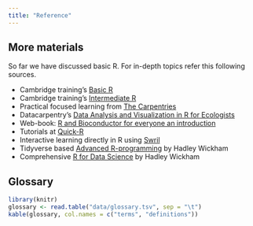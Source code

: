 ```yaml
---
title: "Reference"
---
```


## More materials

So far we have discussed basic R. For in-depth topics refer this following sources.

* Cambridge training's [Basic R](http://cambiotraining.github.io/r-intro/)
* Cambridge training's [Intermediate R](http://bioinformatics-core-shared-training.github.io/r-intermediate/)
* Practical focused learning from [The Carpentries](http://swcarpentry.github.io/r-novice-inflammation/)
* Datacarpentry's [Data Analysis and Visualization in R for Ecologists](https://datacarpentry.org/R-ecology-lesson/index.html)
* Web-book: [R and Bioconductor for everyone an introduction](https://bioconductor.github.io/BiocWorkshops/r-and-bioconductor-for-everyone-an-introduction.html)
* Tutorials at [Quick-R](https://www.statmethods.net/index.html)
* Interactive learning directly in R using [Swril](https://swirlstats.com/)
* Tidyverse based [Advanced R-programming](http://adv-r.had.co.nz/) by Hadley Wickham
* Comprehensive [R for Data Science](https://r4ds.had.co.nz/) by Hadley Wickham

## Glossary

```r
library(knitr)
glossary <- read.table("data/glossary.tsv", sep = "\t")
kable(glossary, col.names = c("terms", "definitions"))
```

